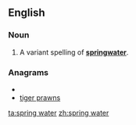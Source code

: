 ==English==
===Noun===
{{en-noun|sg=[[spring]] [[water]]|-}}

#A variant spelling of '''[[springwater]]'''.

===Anagrams===
* {{alphagram|aeginprrstw}}
* [[tiger prawns#English|tiger prawns]]

[[ta:spring water]]
[[zh:spring water]]